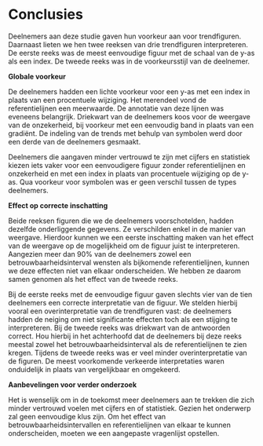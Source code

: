 # Conclusies

Deelnemers aan deze studie gaven hun voorkeur aan voor trendfiguren.
Daarnaast lieten we hen twee reeksen van drie trendfiguren interpreteren.
De eerste reeks was de meest eenvoudige figuur met de schaal van de y-as als een index.
De tweede reeks was in de voorkeursstijl van de deelnemer.

**Globale voorkeur**

De deelnemers hadden een lichte voorkeur voor een y-as met een index in plaats van een procentuele wijziging.
Het merendeel vond de referentielijnen een meerwaarde.
De annotatie van deze lijnen was eveneens belangrijk.
Driekwart van de deelnemers koos voor de weergave van de onzekerheid, bij voorkeur met een eenvoudig band in plaats van een gradiënt.
De indeling van de trends met behulp van symbolen werd door een derde van de deelnemers gesmaakt.

Deelnemers die aangaven minder vertrouwd te zijn met cijfers en statistiek kiezen iets vaker voor een eenvoudigere figuur zonder referentielijnen en onzekerheid en met een index in plaats van procentuele wijziging op de y-as.
Qua voorkeur voor symbolen was er geen verschil tussen de types deelnemers.

**Effect op correcte inschatting**

Beide reeksen figuren die we de deelnemers voorschotelden, hadden dezelfde onderliggende gegevens.
Ze verschilden enkel in de manier van weergave.
Hierdoor kunnen we een eerste inschatting maken van het effect van de weergave op de mogelijkheid om de figuur juist te interpreteren.
Aangezien meer dan 90% van de deelnemers zowel een betrouwbaarheidsinterval wensten als bijkomende referentielijnen, kunnen we deze effecten niet van elkaar onderscheiden.
We hebben ze daarom samen genomen als het effect van de tweede reeks.

Bij de eerste reeks met de eenvoudige figuur gaven slechts vier van de tien deelnemers een correcte interpretatie van de figuur.
We stelden hierbij vooral een overinterpretatie van de trendfiguren vast: de deelnemers hadden de neiging om niet significante effecten toch als een stijging te interpreteren.
Bij de tweede reeks was driekwart van de antwoorden correct.
Hou hierbij in het achterhoofd dat de deelnemers bij deze reeks meestal zowel het betrouwbaarheidsinterval als de referentielijnen te zien kregen.
Tijdens de tweede reeks was er veel minder overinterpretatie van de figuren.
De meest voorkomende verkeerde interpretaties waren onduidelijk in plaats van vergelijkbaar en omgekeerd.

**Aanbevelingen voor verder onderzoek**

Het is wenselijk om in de toekomst meer deelnemers aan te trekken die zich minder vertrouwd voelen met cijfers en of statistiek.
Gezien het onderwerp zal geen eenvoudige klus zijn.
Om het effect van betrouwbaarheidsintervallen en referentielijnen van elkaar te kunnen onderscheiden, moeten we een aangepaste vragenlijst opstellen.
